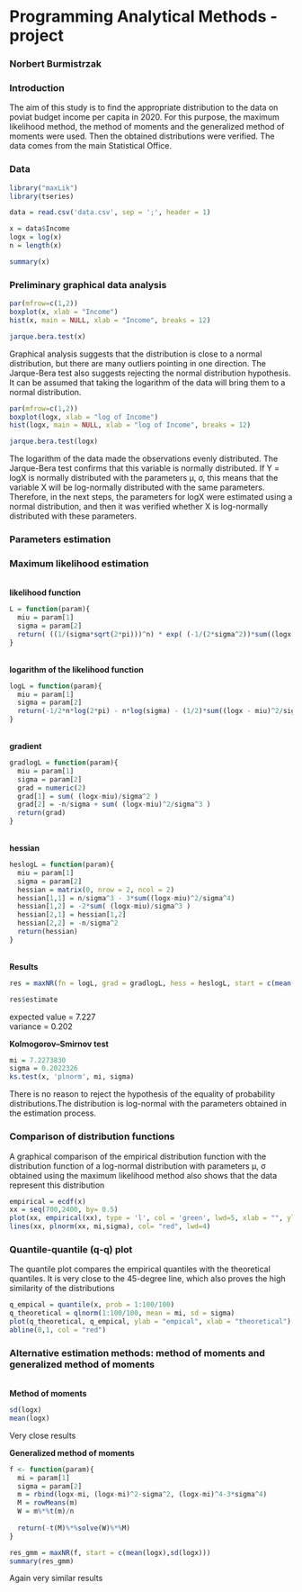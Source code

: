 # Programming Analytical Methods - project
### Norbert Burmistrzak

### **Introduction**
The aim of this study is to find the appropriate distribution to the data on poviat budget income per capita in 2020. 
For this purpose, the maximum likelihood method, the method of moments and the generalized method of moments were used.
Then the obtained distributions were verified.
The data comes from the main
Statistical Office.

### **Data**

```r
library("maxLik")
library(tseries)

data = read.csv('data.csv', sep = ';', header = 1)

x = data$Income
logx = log(x)
n = length(x)

summary(x)
```

### **Preliminary graphical data analysis**

```r
par(mfrow=c(1,2))
boxplot(x, xlab = "Income")
hist(x, main = NULL, xlab = "Income", breaks = 12)

jarque.bera.test(x)
```

Graphical analysis suggests that the distribution is close to a normal distribution, but there are many outliers pointing in one direction. The Jarque-Bera test also suggests rejecting the normal distribution hypothesis. It can be assumed that taking the logarithm of the data will bring them to a normal distribution.

```r
par(mfrow=c(1,2))
boxplot(logx, xlab = "log of Income")
hist(logx, main = NULL, xlab = "log of Income", breaks = 12)

jarque.bera.test(logx)
```

The logarithm of the data made the observations evenly distributed. The Jarque-Bera test confirms that this variable is normally distributed. If Y = logX is normally distributed with the parameters µ, σ, this means that the variable X will be log-normally distributed with the same parameters. Therefore, in the next steps, the parameters for logX were estimated using a normal distribution, and then it was verified whether X is log-normally distributed with these parameters.

### **Parameters estimation**

### Maximum likelihood estimation
\
**likelihood function**
```r
L = function(param){
  miu = param[1]
  sigma = param[2]
  return( ((1/(sigma*sqrt(2*pi)))^n) * exp( (-1/(2*sigma^2))*sum((logx - miu)^2) ) )
}
```
\
**logarithm of the likelihood function**
```r
logL = function(param){
  miu = param[1]
  sigma = param[2]
  return(-1/2*n*log(2*pi) - n*log(sigma) - (1/2)*sum((logx - miu)^2/sigma^2))
}
```
\
**gradient**
```r
gradlogL = function(param){
  miu = param[1]
  sigma = param[2]
  grad = numeric(2)
  grad[1] = sum( (logx-miu)/sigma^2 )
  grad[2] = -n/sigma + sum( (logx-miu)^2/sigma^3 )
  return(grad)
}
```
\
**hessian**
```r
heslogL = function(param){
  miu = param[1]
  sigma = param[2]
  hessian = matrix(0, nrow = 2, ncol = 2)
  hessian[1,1] = n/sigma^3 - 3*sum((logx-miu)^2/sigma^4)
  hessian[1,2] = -2*sum( (logx-miu)/sigma^3 )
  hessian[2,1] = hessian[1,2]
  hessian[2,2] = -n/sigma^2
  return(hessian)
}
```
\
**Results**
```r
res = maxNR(fn = logL, grad = gradlogL, hess = heslogL, start = c(mean(logx),sd(logx)))

res$estimate
```
expected value = 7.227\
variance = 0.202\

**Kolmogorov–Smirnov test**
```r
mi = 7.2273830
sigma = 0.2022326
ks.test(x, 'plnorm', mi, sigma)
```
There is no reason to reject the hypothesis of the equality of probability distributions.The distribution is log-normal with the parameters obtained in the estimation process.

### Comparison of distribution functions

A graphical comparison of the empirical distribution function with the distribution function of a log-normal distribution with parameters µ, σ obtained using the maximum likelihood method also shows that the data represent this distribution
```r
empirical = ecdf(x)
xx = seq(700,2400, by= 0.5)
plot(xx, empirical(xx), type = 'l', col = 'green', lwd=5, xlab = "", ylab = "")
lines(xx, plnorm(xx, mi,sigma), col= "red", lwd=4) 
```

### Quantile-quantile (q-q) plot
The quantile plot compares the empirical quantiles with the theoretical quantiles. It is very close to the 45-degree line, which also proves the high similarity of the distributions
```r
q_empical = quantile(x, prob = 1:100/100)
q_theoretical = qlnorm(1:100/100, mean = mi, sd = sigma)
plot(q_theoretical, q_empical, ylab = "empical", xlab = "theoretical")
abline(0,1, col = "red")
```

### Alternative estimation methods: method of moments and generalized method of moments
\
**Method of moments**
```r
sd(logx)
mean(logx)
```
Very close results\

**Generalized method of moments**
```r
f <- function(param){
  mi = param[1]
  sigma = param[2]
  m = rbind(logx-mi, (logx-mi)^2-sigma^2, (logx-mi)^4-3*sigma^4)
  M = rowMeans(m)
  W = m%*%t(m)/n
  
  return(-t(M)%*%solve(W)%*%M)
}

res_gmm = maxNR(f, start = c(mean(logx),sd(logx)))
summary(res_gmm)
```
Again very similar results\







